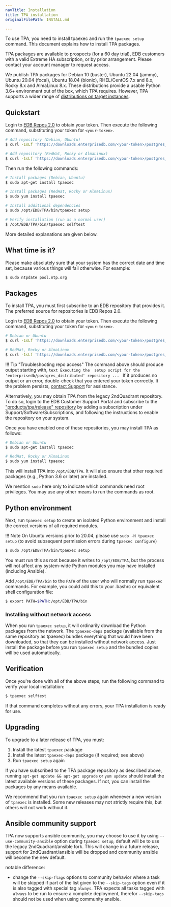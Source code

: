 ```yaml
---
navTitle: Installation
title: TPA installation
originalFilePath: INSTALL.md

---
```


To use TPA, you need to install tpaexec and run the `tpaexec setup`
command. This document explains how to install TPA packages.

TPA packages are available to prospects (for a 60 day trial), EDB
customers with a valid Extreme HA subscription, or by prior arrangement.
Please contact your account manager to request access.

We publish TPA packages for Debian 10 (buster), Ubuntu 22.04 (jammy), Ubuntu 20.04
(focal), Ubuntu 18.04 (bionic), RHEL/CentOS 7.x and 8.x, Rocky 8.x and AlmaLinux 8.x. These
distributions provide a usable Python 3.6+ environment out of the box,
which TPA requires. However, TPA supports a wider range of
[distributions on target instances](reference/distributions/).

## Quickstart

Login to [EDB Repos 2.0](https://www.enterprisedb.com/repos-downloads)
to obtain your token. Then execute the following command, substituting
your token for `<your-token>`.

```bash
# Add repository (Debian, Ubuntu)
$ curl -1sLf 'https://downloads.enterprisedb.com/<your-token>/postgres_distributed/setup.deb.sh' | sudo -E bash

# Add repository (RedHat, Rocky or AlmaLinux)
$ curl -1sLf 'https://downloads.enterprisedb.com/<your-token>/postgres_distributed/setup.rpm.sh' | sudo -E bash
```

Then run the following commands:

```bash
# Install packages (Debian, Ubuntu)
$ sudo apt-get install tpaexec

# Install packages (RedHat, Rocky or AlmaLinux)
$ sudo yum install tpaexec

# Install additional dependencies
$ sudo /opt/EDB/TPA/bin/tpaexec setup

# Verify installation (run as a normal user)
$ /opt/EDB/TPA/bin/tpaexec selftest
```

More detailed explanations are given below.

## What time is it?

Please make absolutely sure that your system has the correct date and
time set, because various things will fail otherwise. For example:

```bash
$ sudo ntpdate pool.ntp.org
```

## Packages

To install TPA, you must first subscribe to an EDB repository that
provides it. The preferred source for repositories is EDB Repos 2.0.

Login to [EDB Repos 2.0](https://www.enterprisedb.com/repos-downloads)
to obtain your token. Then execute the following command, substituting
your token for `<your-token>`.

```bash
# Debian or Ubuntu
$ curl -1sLf 'https://downloads.enterprisedb.com/<your-token>/postgres_distributed/setup.deb.sh' | sudo -E bash

# RedHat, Rocky or AlmaLinux
$ curl -1sLf 'https://downloads.enterprisedb.com/<your-token>/postgres_distributed/setup.rpm.sh' | sudo -E bash
```

!!! Tip "Troubleshooting repo access"
    The command above should produce output starting with,
    ```text
    Executing the  setup script for the 'enterprisedb/postgres_distributed' repository ...
    ```
    If it produces no output or an error, double-check that you entered your token correctly. It the problem persists, [contact Support](https://support.enterprisedb.com) for assistance.

Alternatively, you may obtain TPA from the legacy 2ndQuadrant
repository. To do so, login to the EDB Customer Support Portal and
subscribe to the ["products/tpa/release" repository](https://techsupport.enterprisedb.com/software_subscriptions/add/products/tpa/)
by adding a subscription under Support/Software/Subscriptions,
and following the instructions to enable the repository on your system.

Once you have enabled one of these repositories, you may install TPA
as follows:

```bash
# Debian or Ubuntu
$ sudo apt-get install tpaexec

# RedHat, Rocky or AlmaLinux
$ sudo yum install tpaexec
```

This will install TPA into `/opt/EDB/TPA`. It will also
ensure that other required packages (e.g., Python 3.6 or later) are
installed.

We mention `sudo` here only to indicate which commands need root
privileges. You may use any other means to run the commands as root.

## Python environment

Next, run `tpaexec setup` to create an isolated Python environment and
install the correct versions of all required modules.

!!! Note
    On Ubuntu versions prior to 20.04, please use `sudo -H tpaexec setup`
    (to avoid subsequent permission errors during `tpaexec configure`)

```bash
$ sudo /opt/EDB/TPA/bin/tpaexec setup
```

You must run this as root because it writes to `/opt/EDB/TPA`,
but the process will not affect any system-wide Python modules you may
have installed (including Ansible).

Add `/opt/EDB/TPA/bin` to the `PATH` of the user who will
normally run `tpaexec` commands. For example, you could add this to
your .bashrc or equivalent shell configuration file:

```bash
$ export PATH=$PATH:/opt/EDB/TPA/bin
```

### Installing without network access

When you run `tpaexec setup`, it will ordinarily download the Python
packages from the network. The `tpaexec-deps` package (available from
the same repository as tpaexec) bundles everything that would have been
downloaded, so that they can be installed without network access. Just
install the package before you run `tpaexec setup` and the bundled
copies will be used automatically.

## Verification

Once you're done with all of the above steps, run the following command
to verify your local installation:

```bash
$ tpaexec selftest
```

If that command completes without any errors, your TPA installation
is ready for use.

## Upgrading

To upgrade to a later release of TPA, you must:

1.  Install the latest `tpaexec` package
2.  Install the latest `tpaexec-deps` package (if required; see above)
3.  Run `tpaexec setup` again

If you have subscribed to the TPA package repository as described
above, running `apt-get update && apt-get upgrade` or `yum update`
should install the latest available versions of these packages. If not,
you can install the packages by any means available.

We recommend that you run `tpaexec setup` again whenever a new version
of `tpaexec` is installed. Some new releases may not strictly require
this, but others will not work without it.

## Ansible community support

TPA now supports ansible community, you may choose to use it by
using `--use-community-ansible` option during `tpaexec setup`, default
will be to use the legacy 2ndQuadrant/ansible fork. This will change in
a future release, support for 2ndQuadrant/ansible will be dropped and
community ansible will become the new default.

notable difference:

-   change the `--skip-flags` options to community behavior where a
    task will be skipped if part of the list given to the `--skip-tags`
    option even if it is also tagged with special tag `always`.
    TPA expects all tasks tagged with `always` to be run to ensure
    a complete deployment, therefor `--skip-tags` should not be used when
    using community ansible.
